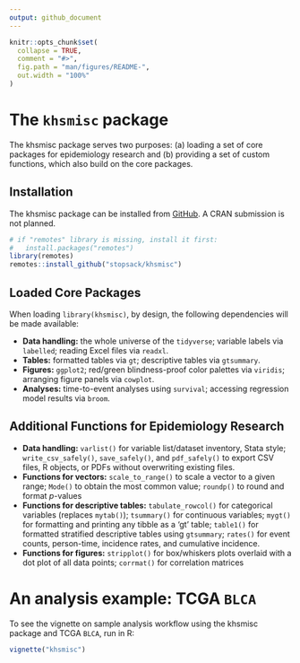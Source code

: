 ```yaml
---
output: github_document 
---
```


<!-- README.md is generated from README.Rmd. Please edit that file -->

```r
knitr::opts_chunk$set(
  collapse = TRUE,
  comment = "#>",
  fig.path = "man/figures/README-",
  out.width = "100%"
)

```

# The `khsmisc` package

<!-- badges: start -->
<!-- badges: end -->

The khsmisc package serves two purposes: (a) loading a set of core packages for epidemiology research and (b) providing a set of custom functions, which also build on the core packages.

## Installation

The khsmisc package can be installed from [GitHub](https://github.com/stopsack/khsmisc). A CRAN submission is not planned.

```r
# if "remotes" library is missing, install it first:
#   install.packages("remotes")
library(remotes)
remotes::install_github("stopsack/khsmisc")
```


## Loaded Core Packages

When loading `library(khsmisc)`, by design, the following dependencies will be made available:

* **Data handling:** the whole universe of the `tidyverse`;
variable labels via `labelled`; reading Excel files via `readxl`.
* **Tables:** formatted tables via `gt`; descriptive tables via `gtsummary`.
* **Figures:** `ggplot2`; red/green blindness-proof color palettes via `viridis`;
  arranging figure panels via `cowplot`.
* **Analyses:** time-to-event analyses using `survival`;
  accessing regression model results via `broom`.

## Additional Functions for Epidemiology Research

* **Data handling:** `varlist()` for variable list/dataset inventory, Stata style; `write_csv_safely()`, `save_safely()`, and `pdf_safely()` to export CSV files, R objects, or PDFs without overwriting existing files.
* **Functions for vectors:** `scale_to_range()` to scale a vector to a given range; `Mode()` to obtain the most common value; `roundp()` to round and format *p*-values
* **Functions for descriptive tables:** `tabulate_rowcol()` for categorical variables (replaces `mytab()`); `tsummary()` for continuous variables; `mygt()` for formatting and printing any tibble as a 'gt' table; `table1()` for formatted stratified descriptive tables using `gtsummary`; `rates()` for event counts, person-time, incidence rates, and cumulative incidence.
* **Functions for figures:** `stripplot()` for box/whiskers plots overlaid with a dot plot of all data points; `corrmat()` for correlation matrices


# An analysis example: TCGA `BLCA`

To see the vignette on sample analysis workflow using the khsmisc package and TCGA `BLCA`, run in R:

```r
vignette("khsmisc")
```

